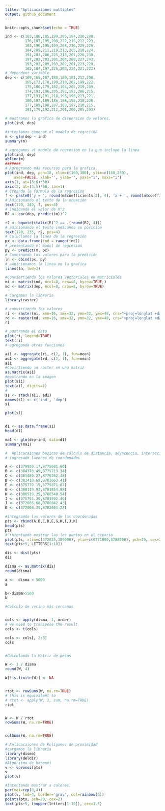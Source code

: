 ---
title: "Aplicacaiones multiples"
output: github_document
---

```{r setup, include=FALSE}
knitr::opts_chunk$set(echo = TRUE)
```

```{r}
ind <- c(183,186,185,199,205,194,210,288,
         176,187,195,209,222,216,212,223,
         183,196,195,199,208,216,229,226,
         184,205,211,219,213,205,218,224,
         191,203,206,225,215,207,226,230,
         197,202,203,201,204,209,227,243,
         193,202,209,203,202,201,223,229,
         182,187,197,226,203,224,221,222)
# dependent variable
dep <- c(169,165,167,188,189,181,212,208,
         165,172,178,199,210,202,199,222,
         175,186,179,182,194,205,219,209,
         174,191,196,205,192,192,206,215,
         177,191,191,218,195,196,213,221,
         180,187,189,186,188,195,218,236,
         177,189,198,187,188,197,210,215,
         181,179,192,212,201,200,205,203)

# mostramos la grafica de dispersion de velores.
plot(ind, dep)

#intentamos generar el modelo de regresión 
m <- glm(dep ~ ind)
summary(m)

# agregamos el modelo de regresion en la que incluye la linea 
plot(ind, dep)
abline(m)
#######
# Agregrando más recursos para la grafica. 
plot(ind, dep, pch=18, xlim=c(160,300), ylim=c(160,250),
    axes=FALSE, xlab='', ylab='', yaxs="i", xaxs="i")
axis(1, at=(3:6)*50)
axis(2, at=(3:5)*50, las=1)
# Creando la formula de la regresion 
f <- paste0('y = ', round(m$coefficients[2], 4), 'x + ', round(m$coefficients[1], 4))
# Adicionando el texto de la ecuación 
text(170, 240, f, pos=4)
# indicando el valor de R^2
R2 <- cor(dep, predict(m))^2

r2 <- bquote(italic(R)^2 == .(round(R2, 4)))
# adicionando el texto indicando su posición 
text(170, 235, r2, pos=4)
# Caluclamos la linea de la regresión 
px <- data.frame(ind = range(ind))
# presentando el model de regresión 
py <- predict(m, px)
# Combinando los valores para la predición 
ln <- cbind(px, py)
# aAdicionamos la linea en la grafica 
lines(ln, lwd=2)

#Conviertiendo los valores vectoriales en matriciales 
mi <- matrix(ind, ncol=8, nrow=8, byrow=TRUE,)
md <- matrix(dep, ncol=8, nrow=8, byrow=TRUE)

# Cargamos la libreria
library(raster)

# convirtiendo los valores 
ri <- raster(mi, xmn=16, xmx=32, ymn=32, ymx=48, crs="+proj=longlat +datum=WGS84 +no_defs")
rd <- raster(md, xmn=16, xmx=32, ymn=32, ymx=48, crs="+proj=longlat +datum=WGS84 +no_defs")
ri

# postrando el dato 
plot(ri, legend=TRUE)
text(ri)
# agregando otras funciones 

ai1 <- aggregate(ri, c(2, 1), fun=mean)
ad1 <- aggregate(rd, c(2, 1), fun=mean)
ai1
#Covirtiendo un raster en una matriz
as.matrix(ai1)
#mostrando en la imagen 
plot(ai1)
text(ai1, digits=1)
#
s1 <- stack(ai1, ad1)
names(s1) <- c('ind', 'dep')
s1

plot(s1)


d1 <- as.data.frame(s1)
head(d1)

ma1 <- glm(dep~ind, data=d1)
summary(ma1)

#  Aplicacaiones basicas de cálculo de distancia, adyacencia, interacción, vecindario
# ingresado lavores de coordenadas 

A <- c(379959.17,8775681.60)
B <- c(384370.49,8779719.34)
C <- c(381480.27,8779262.48)
D <- c(383410.69,8783663.41)
E <- c(375770.15,8779871.67)
G <- c(380119.93,8781854.88)
H <- c(380519.25,8786540.54)
I <- c(375755.39,8783592.40)
J <- c(372685.60,8786042.43)
K <- c(372006.39,8782604.28)

#integrando los valores de las coordenadas 
pts <- rbind(A,B,C,D,E,G,H,I,J,K)
head(pts)
pts
# intentando mostrar las los puntos en el espacio
plot(pts, xlim=c(372825,389000), ylim=c(8771000,8788000), pch=20, cex=2, col='red', xlab='X', ylab='Y', las=1)
text(pts+5, LETTERS[1:10])

dis <- dist(pts)
dis

disma <- as.matrix(dis)
round(disma)

a <-  disma < 5000
a

b<-disma>5500
b

#Calculo de vecino más cercanos


cols <- apply(disma, 1, order)
# we need to transpose the result
cols <- t(cols)

cols <- cols[, 2:8]
cols


#Calculando la Matriz de pesos

W <- 1 / disma
round(W, 4)

W[!is.finite(W)] <- NA


rtot <- rowSums(W, na.rm=TRUE)
# this is equivalent to
# rtot <- apply(W, 1, sum, na.rm=TRUE)
rtot


W <- W / rtot
rowSums(W, na.rm=TRUE)


colSums(W, na.rm=TRUE)

# Aplicacaiones de Polígonos de proximidad
#cargamos la libreria
library(dismo)
library(deldir)
#Algoritmo de boronoi
v <- voronoi(pts)
v
plot(v)

#Intentando mostrar a colores.
par(mai=rep(0,4))
plot(v, lwd=4, border='gray', col=rainbow(6))
points(pts, pch=20, cex=2)
text(pts+5, toupper(letters[1:10]), cex=1.5)

```

